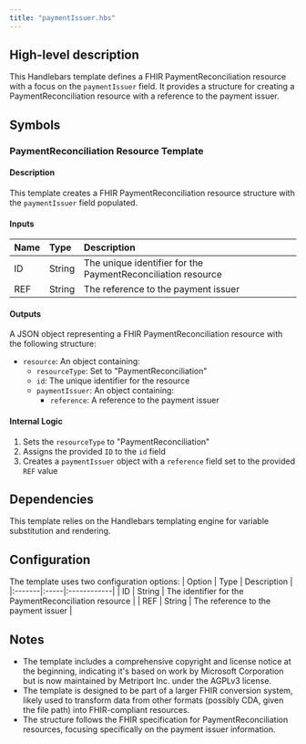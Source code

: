 ```yaml
---
title: "paymentIssuer.hbs"
---
```


## High-level description
This Handlebars template defines a FHIR PaymentReconciliation resource with a focus on the `paymentIssuer` field. It provides a structure for creating a PaymentReconciliation resource with a reference to the payment issuer.

## Symbols

### PaymentReconciliation Resource Template
#### Description
This template creates a FHIR PaymentReconciliation resource structure with the `paymentIssuer` field populated.

#### Inputs
| Name | Type | Description |
|:-----|:-----|:------------|
| ID | String | The unique identifier for the PaymentReconciliation resource |
| REF | String | The reference to the payment issuer |

#### Outputs
A JSON object representing a FHIR PaymentReconciliation resource with the following structure:
- `resource`: An object containing:
  - `resourceType`: Set to "PaymentReconciliation"
  - `id`: The unique identifier for the resource
  - `paymentIssuer`: An object containing:
    - `reference`: A reference to the payment issuer

#### Internal Logic
1. Sets the `resourceType` to "PaymentReconciliation"
2. Assigns the provided `ID` to the `id` field
3. Creates a `paymentIssuer` object with a `reference` field set to the provided `REF` value

## Dependencies
This template relies on the Handlebars templating engine for variable substitution and rendering.

## Configuration
The template uses two configuration options:
| Option | Type | Description |
|:-------|:-----|:------------|
| ID | String | The identifier for the PaymentReconciliation resource |
| REF | String | The reference to the payment issuer |

## Notes
- The template includes a comprehensive copyright and license notice at the beginning, indicating it's based on work by Microsoft Corporation but is now maintained by Metriport Inc. under the AGPLv3 license.
- The template is designed to be part of a larger FHIR conversion system, likely used to transform data from other formats (possibly CDA, given the file path) into FHIR-compliant resources.
- The structure follows the FHIR specification for PaymentReconciliation resources, focusing specifically on the payment issuer information.